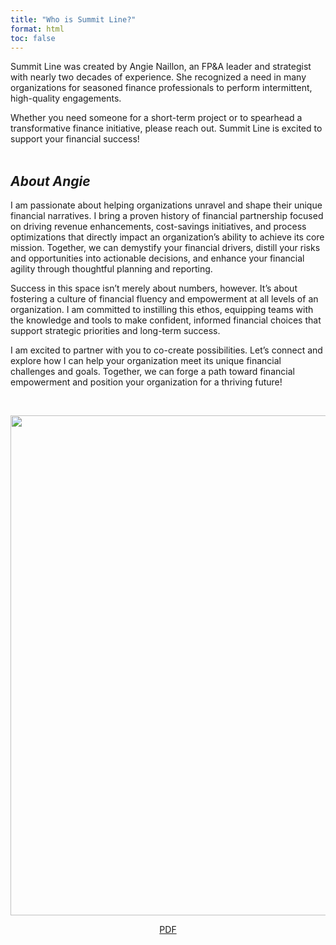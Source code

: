 ```yaml
---
title: "Who is Summit Line?"
format: html
toc: false
---
```


Summit Line was created by Angie Naillon, an FP&A leader and strategist with nearly two decades of experience. She recognized a need in many organizations for seasoned finance professionals to perform intermittent, high-quality engagements.

Whether you need someone for a short-term project or to spearhead a transformative finance initiative, please reach out. Summit Line is excited to support your financial success! <br> <br>

## *About Angie*

I am passionate about helping organizations unravel and shape their unique financial narratives. I bring a proven history of financial partnership focused on driving revenue enhancements, cost-savings initiatives, and process optimizations that directly impact an organization's ability to achieve its core mission. Together, we can demystify your financial drivers, distill your risks and opportunities into actionable decisions, and enhance your financial agility through thoughtful planning and reporting.

Success in this space isn't merely about numbers, however. It's about fostering a culture of financial fluency and empowerment at all levels of an organization. I am committed to instilling this ethos, equipping teams with the knowledge and tools to make confident, informed financial choices that support strategic priorities and long-term success.

I am excited to partner with you to co-create possibilities. Let's connect and explore how I can help your organization meet its unique financial challenges and goals. Together, we can forge a path toward financial empowerment and position your organization for a thriving future!

<br>

<div>

![](images/resume_summary.png){fig-align="center" width="800"}

</div>

::: {style="text-align: center;"}
[PDF](images/pdf_resume_summary.pdf)
:::
